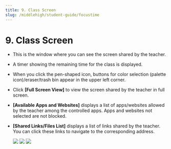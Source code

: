 ```yaml
---
title: 9. Class Screen
slug: /middlehigh/student-guide/focustime
---
```



# 9. Class Screen

- This is the window where you can see the screen shared by the teacher.
- A timer showing the remaining time for the class is displayed.
- When you click the pen-shaped icon, buttons for color selection (palette icon)/eraser/trash bin appear in the upper left corner.
- Click **\[Full Screen View]** to view the screen shared by the teacher in full screen.
- **\[Available Apps and Websites]** displays a list of apps/websites allowed by the teacher among the controlled apps.
  Apps and websites not selected are not blocked.
- **\[Shared Links/Files List]** displays a list of links shared by the teacher. You can click these links to navigate to the corresponding address.

  <Image src="/img/en/middlehigh/student/09-01.jpg" size="lg" />
  <Image src="/img/en/middlehigh/student/09-02.jpg" size="lg" />
  <Image src="/img/en/middlehigh/student/09-03.jpg" size="lg" />
